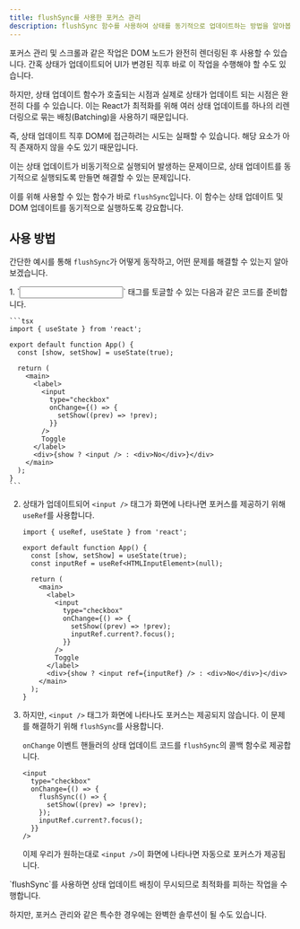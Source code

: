 ```yaml
---
title: flushSync를 사용한 포커스 관리
description: flushSync 함수를 사용하여 상태를 동기적으로 업데이트하는 방법을 알아봅니다.
---
```



포커스 관리 및 스크롤과 같은 작업은 DOM 노드가 완전히 렌더링된 후 사용할 수 있습니다. 간혹 상태가 업데이트되어 UI가 변경된 직후 바로 이 작업을 수행해야 할 수도 있습니다.

하지만, 상태 업데이트 함수가 호출되는 시점과 실제로 상태가 업데이트 되는 시점은 완전히 다를 수 있습니다. 이는 React가 최적화를 위해 여러 상태 업데이트를 하나의 리렌더링으로 묶는 배칭(Batching)을 사용하기 때문입니다.

즉, 상태 업데이트 직후 DOM에 접근하려는 시도는 실패할 수 있습니다. 해당 요소가 아직 존재하지 않을 수도 있기 때문입니다.

이는 상태 업데이트가 비동기적으로 실행되어 발생하는 문제이므로, 상태 업데이트를 동기적으로 실행되도록 만들면 해결할 수 있는 문제입니다.

이를 위해 사용할 수 있는 함수가 바로 `flushSync`입니다. 이 함수는 상태 업데이트 및 DOM 업데이트를 동기적으로 실행하도록 강요합니다.


## 사용 방법

간단한 예시를 통해 `flushSync`가 어떻게 동작하고, 어떤 문제를 해결할 수 있는지 알아보겠습니다.


<Steps>
1. `<input />` 태그를 토글할 수 있는 다음과 같은 코드를 준비합니다.

    ```tsx
    import { useState } from 'react';

    export default function App() {
      const [show, setShow] = useState(true);

      return (
        <main>
          <label>
            <input
              type="checkbox"
              onChange={() => {
                setShow((prev) => !prev);
              }}
            />
            Toggle
          </label>
          <div>{show ? <input /> : <div>No</div>}</div>
        </main>
      );
    }
    ```
2. 상태가 업데이트되어 `<input />` 태그가 화면에 나타나면 포커스를 제공하기 위해 `useRef`를 사용합니다.

    ```tsx "useRef" "ref={inputRef}" ins={5, 14} collapse={6-13, 15-18, 20-22}
    import { useRef, useState } from 'react';

    export default function App() {
      const [show, setShow] = useState(true);
      const inputRef = useRef<HTMLInputElement>(null);

      return (
        <main>
          <label>
            <input
              type="checkbox"
              onChange={() => {
                setShow((prev) => !prev);
                inputRef.current?.focus();
              }}
            />
            Toggle
          </label>
          <div>{show ? <input ref={inputRef} /> : <div>No</div>}</div>
        </main>
      );
    }
    ```
3. 하지만, `<input />` 태그가 화면에 나타나도 포커스는 제공되지 않습니다. 이 문제를 해결하기 위해 `flushSync`를 사용합니다.

    `onChange` 이벤트 핸들러의 상태 업데이트 코드를 `flushSync`의 콜백 함수로 제공합니다.

    ```tsx ins={4-6}
    <input
      type="checkbox"
      onChange={() => {
        flushSync(() => {
          setShow((prev) => !prev);
        });
        inputRef.current?.focus();
      }}
    />
    ```
    이제 우리가 원하는대로 `<input />`이 화면에 나타나면 자동으로 포커스가 제공됩니다.
</Steps>


<Aside type="caution">
`flushSync`를 사용하면 상태 업데이트 배칭이 무시되므로 최적화를 피하는 작업을 수행합니다.

하지만, 포커스 관리와 같은 특수한 경우에는 완벽한 솔루션이 될 수도 있습니다.
</Aside>
